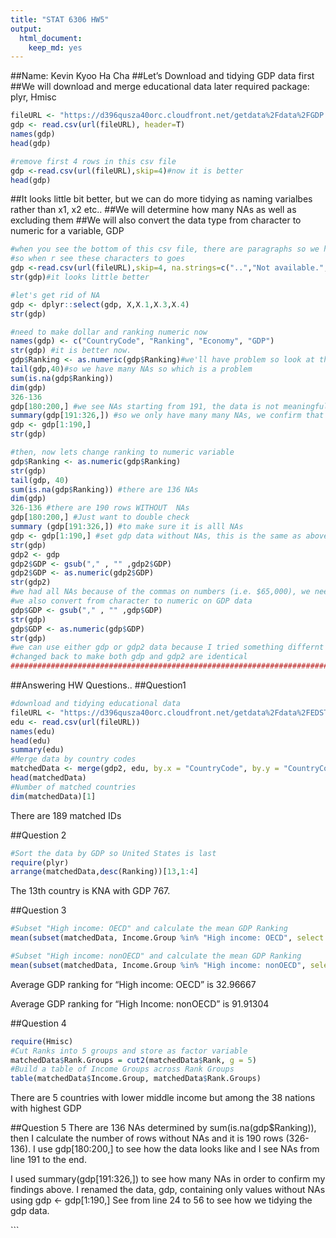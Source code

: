 ```yaml
---
title: "STAT 6306 HW5"
output: 
  html_document: 
    keep_md: yes
---
```

##Name: Kevin Kyoo Ha Cha
##Let's Download and tidying GDP data first
##We will download and merge educational data later
required package: plyr, Hmisc

```r

fileURL <- "https://d396qusza40orc.cloudfront.net/getdata%2Fdata%2FGDP.csv"
gdp <- read.csv(url(fileURL), header=T)
names(gdp)
head(gdp)
```

```r
#remove first 4 rows in this csv file
gdp <-read.csv(url(fileURL),skip=4)#now it is better
head(gdp)
```

##It looks little bit better, but we can do more tidying as naming varialbes rather than x1, x2 etc..
##We will determine how many NAs as well as excluding them
##We will also convert the data type from character to numeric for a variable, GDP

```r
#when you see the bottom of this csv file, there are paragraphs so we have problem
#so when r see these characters to goes
gdp <-read.csv(url(fileURL),skip=4, na.strings=c("..","Not available.",".. Not available."),stringsAsFactors=FALSE)
str(gdp)#it looks little better

#let's get rid of NA
gdp <- dplyr::select(gdp, X,X.1,X.3,X.4)
str(gdp)

#need to make dollar and ranking numeric now
names(gdp) <- c("CountryCode", "Ranking", "Economy", "GDP")
str(gdp) #it is better now.
gdp$Ranking <- as.numeric(gdp$Ranking)#we'll have problem so look at the last 40 rows
tail(gdp,40)#so we have many NAs so which is a problem
sum(is.na(gdp$Ranking))
dim(gdp)
326-136
gdp[180:200,] #we see NAs starting from 191, the data is not meaningful, we will delete NAs
summary(gdp[191:326,]) #so we only have many many NAs, we confirm that we should delete NAs
gdp <- gdp[1:190,]
str(gdp)

#then, now lets change ranking to numeric variable 
gdp$Ranking <- as.numeric(gdp$Ranking)
str(gdp)
tail(gdp, 40)
sum(is.na(gdp$Ranking)) #there are 136 NAs
dim(gdp)
326-136 #there are 190 rows WITHOUT  NAs
gdp[180:200,] #Just want to double check
summary (gdp[191:326,]) #to make sure it is alll NAs
gdp <- gdp[1:190,] #set gdp data without NAs, this is the same as above steps
str(gdp)
gdp2 <- gdp
gdp2$GDP <- gsub("," , "" ,gdp2$GDP)
gdp2$GDP <- as.numeric(gdp2$GDP)
str(gdp2)
#we had all NAs because of the commas on numbers (i.e. $65,000), we neet to remove them, try it on your test dataset gdp2
#we also convert from character to numeric on GDP data
gdp$GDP <- gsub("," , "" ,gdp$GDP)
str(gdp)
gdp$GDP <- as.numeric(gdp$GDP)
str(gdp)
#we can use either gdp or gdp2 data because I tried something differnt before, but
#changed back to make both gdp and gdp2 are identical 
#######################################################################################
```

##Answering HW Questions..
##Question1
```r
#download and tidying educational data 
fileURL <- "https://d396qusza40orc.cloudfront.net/getdata%2Fdata%2FEDSTATS_Country.csv"
edu <- read.csv(url(fileURL))
names(edu)
head(edu)
summary(edu)
#Merge data by country codes
matchedData <- merge(gdp2, edu, by.x = "CountryCode", by.y = "CountryCode")
head(matchedData)
#Number of matched countries
dim(matchedData)[1]
```

There are 189 matched IDs

##Question 2
```r
#Sort the data by GDP so United States is last
require(plyr)
arrange(matchedData,desc(Ranking))[13,1:4]
```

The 13th country is KNA with GDP 767.

##Question 3
```r
#Subset "High income: OECD" and calculate the mean GDP Ranking
mean(subset(matchedData, Income.Group %in% "High income: OECD", select = c(Ranking))$Ranking)

#Subset "High income: nonOECD" and calculate the mean GDP Ranking
mean(subset(matchedData, Income.Group %in% "High income: nonOECD", select = c(Ranking))$Ranking)
```

Average GDP ranking for "High income: OECD" is 32.96667

Average GDP ranking for "High Income: nonOECD" is 91.91304

##Question 4
```r
require(Hmisc)
#Cut Ranks into 5 groups and store as factor variable
matchedData$Rank.Groups = cut2(matchedData$Rank, g = 5)
#Build a table of Income Groups across Rank Groups
table(matchedData$Income.Group, matchedData$Rank.Groups)
```

There are 5 countries with lower middle income but among the 38 nations with highest GDP

##Question 5
There are 136 NAs determined by sum(is.na(gdp$Ranking)), then I calculate the number of rows without NAs and it is 190 rows (326-136). I use gdp[180:200,] to see how the data looks like and I see NAs from line 191 to the end.

I used summary(gdp[191:326,]) to see how many NAs in order to confirm my findings above.
I renamed the data, gdp, containing only values without NAs using gdp <- gdp[1:190,]
See from line 24 to 56 to see how we tidying the gdp data.








```

